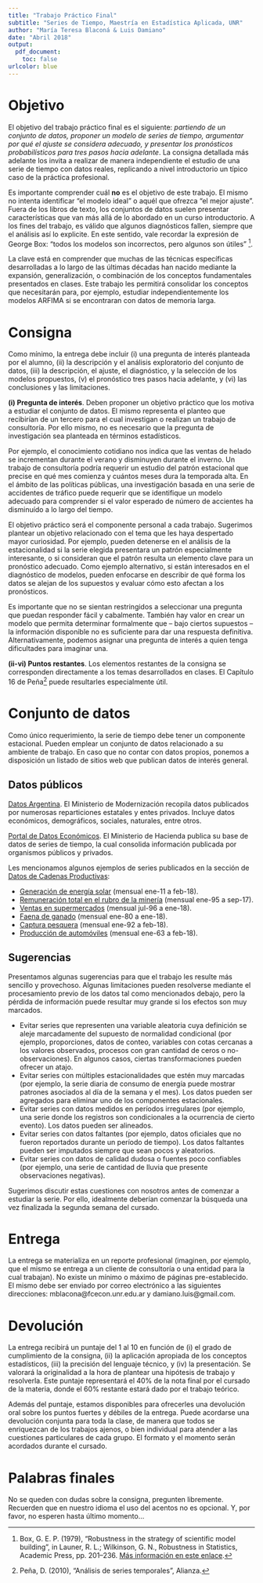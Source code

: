 ```yaml
---
title: "Trabajo Práctico Final"
subtitle: "Series de Tiempo, Maestría en Estadística Aplicada, UNR"
author: "María Teresa Blaconá & Luis Damiano"
date: "Abril 2018"
output:
  pdf_document:
    toc: false
urlcolor: blue
---
```


# Objetivo

El objetivo del trabajo práctico final es el siguiente: *partiendo de un conjunto de datos, proponer un modelo de series de tiempo, argumentar por qué el ajuste se considera adecuado, y presentar los pronósticos probabilísticos para tres pasos hacia adelante*. La consigna detallada más adelante los invita a realizar de manera independiente el estudio de una serie de tiempo con datos reales, replicando a nivel introductorio un típico caso de la práctica profesional.

<!-- A grandes razgos, un estudio típico incluye el análisis exploratorio y descriptivo de los datos, la descripción del ajuste del modelo, y el estudio de los pronósticos. -->

Es importante comprender cuál **no** es el objetivo de este trabajo. El mismo no intenta identificar "el modelo ideal" o aquél que ofrezca "el mejor ajuste". Fuera de los libros de texto, los conjuntos de datos suelen presentar características que van más allá de lo abordado en un curso introductorio. A los fines del trabajo, es válido que algunos diagnósticos fallen, siempre que el análisis así lo explicite. En este sentido, vale recordar la expresión de George Box: "todos los modelos son incorrectos, pero algunos son útiles" ^[Box, G. E. P. (1979), "Robustness in the strategy of scientific model building", in Launer, R. L.; Wilkinson, G. N., Robustness in Statistics, Academic Press, pp. 201–236. [Más información en este enlace](https://en.wikipedia.org/wiki/All_models_are_wrong).].

La clave está en comprender que muchas de las técnicas específicas desarrolladas a lo largo de las últimas décadas han nacido mediante la expansión, generalización, o combinación de los conceptos fundamentales presentados en clases. Este trabajo les permitirá consolidar los conceptos que necesitarán para, por ejemplo, estudiar independientemente los modelos ARFIMA si se encontraran con datos de memoria larga.

# Consigna

Como mínimo, la entrega debe incluir (i) una pregunta de interés planteada por el alumno, (ii) la descripción y el análisis exploratorio del conjunto de datos, (iii) la descripción, el ajuste, el diagnóstico, y la selección de los modelos propuestos, (v) el pronóstico tres pasos hacia adelante, y (vi) las conclusiones y las limitaciones.

**(i) Pregunta de interés**. Deben proponer un objetivo práctico que los motiva a estudiar el conjunto de datos. El mismo representa el planteo que recibirían de un tercero para el cual investigan o realizan un trabajo de consultoría. Por ello mismo, no es necesario que la pregunta de investigación sea planteada en términos estadísticos.

Por ejemplo, el conocimiento cotidiano nos indica que las ventas de helado se incrementan durante el verano y disminuyen durante el inverno. Un trabajo de consultoría podría requerir un estudio del patrón estacional que precise en qué mes comienza y cuántos meses dura la temporada alta. En el ámbito de las políticas públicas, una investigación basada en una serie de accidentes de tráfico puede requerir que se identifique un modelo adecuado para comprender si el valor esperado de número de accientes ha disminuído a lo largo del tiempo.

El objetivo práctico será el componente personal a cada trabajo. Sugerimos plantear un objetivo relacionado con el tema que les haya despertado mayor curiosidad. Por ejemplo, pueden detenerse en el análisis de la estacionalidad si la serie elegida presentara un patrón especialmente interesante, o si consideran que el patrón resulta un elemento clave para un pronóstico adecuado. Como ejemplo alternativo, si están interesados en el diagnóstico de modelos, pueden enfocarse en describir de qué forma los datos se alejan de los supuestos y evaluar cómo esto afectan a los pronósticos.

Es importante que no se sientan restringidos a seleccionar una pregunta que puedan responder fácil y cabalmente. También hay valor en crear un modelo que permita determinar formalmente que -- bajo ciertos supuestos -- la información disponible no es suficiente para dar una respuesta definitiva. Alternativamente, podemos asignar una pregunta de interés a quien tenga dificultades para imaginar una.

<!-- Plantear hipótesis sobre el comportamiento de la serie antes de ajustar un modelo, o mejor aún antes de completar el análisis exploratorio. Por ejemplo, ¿cómo esperan que sea la estacionalidad de una serie de tiempo con frecuencia horaria que mide la cantidad de personas presentes en un aeropuerto? -->

**(ii-vi) Puntos restantes**. Los elementos restantes de la consigna se corresponden directamente a los temas desarrollados en clases. El Capítulo 16 de Peña^[Peña, D. (2010), "Análisis de series temporales", Alianza.] puede resultarles especialmente útil.

# Conjunto de datos

Como único requerimiento, la serie de tiempo debe tener un componente estacional. Pueden emplear un conjunto de datos relacionado a su ambiente de trabajo. En caso que no contar con datos propios, ponemos a disposición un listado de sitios web que publican datos de interés general.

<!-- El objetivo de este trabajo es fortalecer los conocimientos fundamentales para el análisis de datos de series de tiempo. En este sentido, no se busca que el análisis se realice sobre un conjunto de datos excesivamente complejo; todo lo contrario, se espera que el alumno demuestre un entendimiento claro de las herramientas primordiales. -->

## Datos públicos

[Datos Argentina](http://datos.gob.ar/). El Ministerio de Modernización recopila datos publicados por numerosas reparticiones estatales y entes privados. Incluye datos económicos, demográficos, sociales, naturales, entre otros. 

[Portal de Datos Económicos](https://www.minhacienda.gob.ar/datos/). El Ministerio de Hacienda publica su base de datos de series de tiempo, la cual consolida información publicada por organismos públicos y privados.

Les mencionamos algunos ejemplos de series publicados en la sección de [Datos de Cadenas Productivas](https://www.minhacienda.gob.ar/secretarias/politica-economica/programacion-microeconomica/informes-de-cadenas-productivas/):

* [Generación de energía solar](https://www.minhacienda.gob.ar/catalogo-sspmi/dataset/25-indicadores-energias-alternativas-basecompleta.xlsx) (mensual ene-11 a feb-18).
* [Remuneración total en el rubro de la minería](https://www.minhacienda.gob.ar/catalogo-sspmi/dataset/02-indicadores-mineria-metalifera-basecompleta.xlsx) (mensual ene-95 a sep-17).
* [Ventas en supermercados](https://www.economia.gob.ar/download/infoeco/actividad_ied.xlsx) (mensual jul-96 a ene-18).
* [Faena de ganado](https://www.economia.gob.ar/download/infoeco/actividad_ied.xlsx) (mensual ene-80 a ene-18).
* [Captura pesquera](https://www.economia.gob.ar/download/infoeco/actividad_ied.xlsx) (mensual ene-92 a feb-18).
* [Producción de automóviles](https://www.economia.gob.ar/download/infoeco/actividad_ied.xlsx) (mensual ene-63 a feb-18).
    
## Sugerencias

Presentamos algunas sugerencias para que el trabajo les resulte más sencillo y provechoso. Algunas limitaciones pueden resolverse mediante el procesamiento previo de los datos tal como mencionados debajo, pero la pérdida de información puede resultar muy grande si los efectos son muy marcados.

* Evitar series que representen una variable aleatoria cuya definición se aleje marcadamente del supuesto de normalidad condicional (por ejemplo, proporciones, datos de conteo, variables con cotas cercanas a los valores observados, procesos con gran cantidad de ceros o no-observaciones). En algunos casos, ciertas transformaciones pueden ofrecer un atajo.
* Evitar series con múltiples estacionalidades que estén muy marcadas (por ejemplo, la serie diaria de consumo de energía puede mostrar patrones asociados al día de la semana y el mes). Los datos pueden ser agregados para eliminar uno de los componentes estacionales.
* Evitar series con datos medidos en períodos irregulares (por ejemplo, una serie donde los registros son condicionales a la ocurrencia de cierto evento). Los datos pueden ser alineados.
* Evitar series con datos faltantes (por ejemplo, datos oficiales que no fueron reportados durante un período de tiempo). Los datos faltantes pueden ser imputados siempre que sean pocos y aleatorios.
* Evitar series con datos de calidad dudosa o fuentes poco confiables (por ejemplo, una serie de cantidad de lluvia que presente observaciones negativas).

Sugerimos discutir estas cuestiones con nosotros antes de comenzar a estudiar la serie. Por ello, idealmente deberían comenzar la búsqueda una vez finalizada la segunda semana del cursado.

# Entrega

La entrega se materializa en un reporte profesional (imaginen, por ejemplo, que el mismo se entrega a un cliente de consultoría o una entidad para la cual trabajan). No existe un mínimo o máximo de páginas pre-establecido. El mismo debe ser enviado por correo electrónico a las siguientes direcciones: mblacona@fcecon.unr.edu.ar y damiano.luis@gmail.com.

# Devolución

La entrega recibirá un puntaje del 1 al 10 en función de (i) el grado de cumplimiento de la consigna, (ii) la aplicación apropiada de los conceptos estadísticos, (iii) la precisión del lenguaje técnico, y (iv) la presentación. Se valorará la originalidad a la hora de plantear una hipótesis de trabajo y resolverla. Este puntaje representará el 40% de la nota final por el cursado de la materia, donde el 60% restante estará dado por el trabajo teórico.

Además del puntaje, estamos disponibles para ofrecerles una devolución oral sobre los puntos fuertes y débiles de la entrega. Puede acordarse una devolución conjunta para toda la clase, de manera que todos se enriquezcan de los trabajos ajenos, o bien individual para atender a las cuestiones particulares de cada grupo. El formato y el momento serán acordados durante el cursado.

# Palabras finales

No se queden con dudas sobre la consigna, pregunten libremente. Recuerden que en nuestro idioma el uso del acentos no es opcional. Y, por favor, no esperen hasta último momento...

